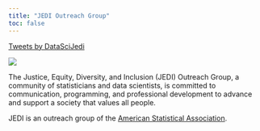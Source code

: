```yaml
---
title: "JEDI Outreach Group"
toc: false
---
```


::: column-margin
```{=html}
<a class="twitter-timeline" data-width="350" data-tweet-limit="2" float="right" href="https://twitter.com/DataSciJedi?ref_src=twsrc%5Etfw">Tweets by DataSciJedi</a> <script async src="https://platform.twitter.com/widgets.js" charset="utf-8"></script>
```
:::

![](images/jedi-logo-wide.png){fig-alt="JEDI logo" fig-align="center"}

The Justice, Equity, Diversity, and Inclusion (JEDI) Outreach Group, a community of statisticians and data scientists, is committed to communication, programming, and professional development to advance and support a society that values all people.

JEDI is an outreach group of the [American Statistical Association](https://www.amstat.org/).
